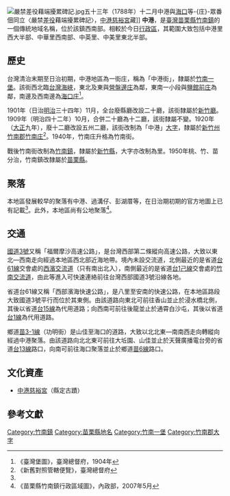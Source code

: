 {{NoteTA|1=zh-hant:庄; zh-hans:庄;}}
{{About|臺灣苗栗縣的一處地名||中港 (消歧義)}}
[[File:嚴禁差役藉端擾累碑記.jpg|thumb]]五十三年（1788年）十二月中港與[[海口_(苗栗縣)|海口]]等-{庄}-眾番佃同立〈嚴禁[[差役|差役]]藉端擾累碑記〉，[[中港慈裕宮|中港慈裕宮]]藏]]
'''中港'''，是[[臺灣|臺灣]][[苗栗縣|苗栗縣]][[竹南鎮|竹南鎮]]的一個傳統地域名稱，位於該鎮西南部。相較於今日[[行政區|行政區]]，其範圍大致包括中港里西大半部、中華里西南部、中英里、中美里東北半部。

==歷史==
台灣清治末期至日治初期，中港地區為一街庄，稱為「中港街」，隸屬於[[竹南一堡|竹南一堡]]。該街西北臨[[台灣海峽|台灣海峽]]，東北及東與[[營盤邊庄|營盤邊庄]]為鄰，東南一小段與[[鹽館前庄|鹽館前庄]]為鄰，南邊及西南邊為[[海口_(苗栗縣)|海口庄]]<ref name="臺灣堡圖">《臺灣堡圖》，臺灣總督府，1904年</ref>。

1901年（日治[[明治|明治]]三十四年）11月，全台廢縣廳改設二十廳，該街隸屬於[[新竹廳|新竹廳]]。1909年（明治四十二年）10月，合併二十廳為十二廳，該街隸屬不變。1920年（[[大正|大正]]九年），廢十二廳改設五州二廳，該街改制為「中港」[[大字|大字]]，隸屬於[[新竹州|新竹州]][[竹南郡|竹南郡]][[竹南庄|竹南庄]]<ref>《新舊對照管轄便覽》，臺灣總督府</ref>。1940年，竹南庄升格為竹南街。

戰後竹南街改制為[[竹南鎮|竹南鎮]]，隸屬於[[新竹縣|新竹縣]]，大字亦改制為里。1950年桃、竹、苗分治，竹南鎮改隸屬於[[苗栗縣|苗栗縣]]。

==聚落==
本地區發展較早的聚落有中港、過溝仔、彭湖厝等，在日治期初期的官方地圖上已有記載<ref name="臺灣堡圖"/>。此外，本地區尚有公地聚落<ref>《苗栗縣竹南鎮行政區域圖》，內政部，2007年5月</ref>。

==交通==
[[福爾摩沙高速公路|國道3號]]又稱「福爾摩沙高速公路」，是台灣西部第二條縱向高速公路，大致以東北—西南走向經過本地區西北部近海地帶。境內未設交流道，北側最近的是省道[[台61線|台61線]]交會處的[[西濱交流道|西濱交流道]]（只有南出北入），南側最近的是省道[[台1己線|台1己線]]交會處的[[竹南交流道|竹南交流道]]，由此等進入可快速連絡前往台灣西部國道3號沿線各地。

省道台61線又稱「西部濱海快速公路」，是八里至安南的快速公路，在本地區路段大致國道3號平行而位於其東側。由該道路向東北可前往香山並止於浸水橋北側，其後以省道[[台15線|台15線]]為代用道路；向西南可前往後龍並止於通霄白沙屯，其後以省道[[台1線|台1線]]為代用道路。

鄉道[[苗3-1線|苗3-1線]]（功明街）是山佳至海口的道路，大致以北北東—南南西走向轉縱向經過中港聚落。由該道路向北北東可前往大坵園、山佳並止於天聲廣播電台旁的省道[[台13線|台13線]]路口，向南可前往海口聚落並止於鄉道[[苗6線|苗6線]]路口。

==文化資產==
*[[中港慈裕宮|中港慈裕宮]]（縣定古蹟）

==參考文獻==
{{reflist}}

{{竹南郡}}

[[Category:竹南鎮|Category:竹南鎮]]
[[Category:苗栗縣地名|Category:苗栗縣地名]]
[[Category:竹南一堡|Category:竹南一堡]]
[[Category:竹南郡大字|Category:竹南郡大字]]